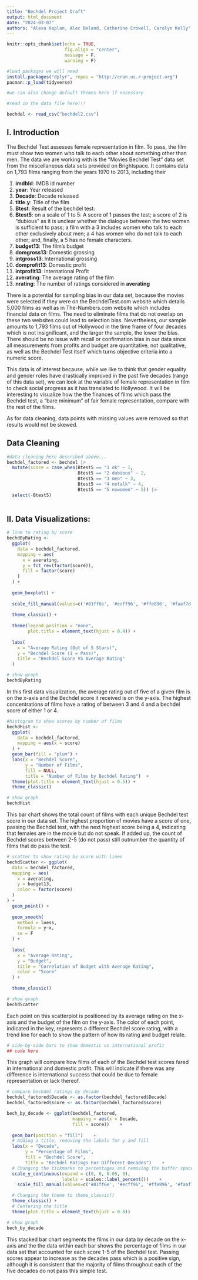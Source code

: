 ```yaml
---
title: "Bechdel Project Draft"
output: html_document
date: "2024-03-07"
authors: "Alexa Kaplan, Alec Beland, Catherine Crowell, Carolyn Kelly"
---
```


```r
knitr::opts_chunk$set(echo = TRUE, 
                      fig.align = "center",
                      message = F,
                      warning = F)

#load packages we will need
install.packages("dplyr", repos = "http://cran.us.r-project.org")
pacman::p_load(tidyverse)

#we can also change default themes here if necessary

#read in the data file here!!!

bechdel <- read_csv("bechdel2.csv")

```

## I. Introduction


The Bechdel Test assesses female representation in film. To pass, the film must show two women who talk to each other about something other than men. The data we are working with is the "Movies Bechdel Test" data set from the miscellaneous data sets provided on Brightspace. It contains data on 1,793 films ranging from the years 1970 to 2013, including their 

1. **imdbId**: IMDB id number
2. **year**: Year released
3. **Decade**: Decade released 
4. **title.y**: Title of the film
5. **Btest**: Result of the bechdel test:
6. **Btest5**: on a scale of 1 to 5: A score of 1 passes the test; a score of 2 is "dubious" as it is unclear whether the dialogue between the two women is sufficient to pass; a film with a 3 includes women who talk to each other exclusively about men; a 4 has women who do not talk to each other; and, finally, a 5 has no female characters.
7. **budget13**: The film's budget
8. **domgross13**: Domestic grossing
9. **intgross13**: International grossing
10. **domprofit13**: Domestic profit
11. **intprofit13**: International Profit
12. **averating**: The average rating of the film
13. **nrating**: The number of ratings considered in **averating**

There is a potential for sampling bias in our data set, because the movies were selected if they were on the BechdelTest.com website which details 5,000 films as well as in The-Numbers.com website which includes financial data on films. The need to eliminate films that do not overlap on these two websites could lead to selection bias. Nevertheless, our sample amounts to 1,793 films out of Hollywood in the time frame of four decades which is not insignificant, and the larger the sample, the lower the bias. There should be no issue with recall or confirmation bias in our data since all measurements from profits and budget are quantitative, not qualitative, as well as the Bechdel Test itself which turns objective criteria into a numeric score.

This data is of interest because, while we like to think that gender equality and gender roles have drastically improved in the past five decades (range of this data set), we can look at the variable of female representation in film to check social progress as it has translated to Hollywood. It will be interesting to visualize how the the finances of films which pass the Bechdel test, a "bare minimum" of fair female representation, compare with the rest of the films. 

As for data cleaning, data points with missing values were removed so that results would not be skewed. 

## Data Cleaning


```r
#data cleaning here described above...
bechdel_factored <- bechdel |> 
  mutate(score = case_when(Btest5 == "1 ok" ~ 1,
                           Btest5 == "2 dubious" ~ 2,
                           Btest5 == "3 men" ~ 3,
                           Btest5 == "4 notalk" ~ 4,
                           Btest5 == "5 nowomen" ~ 5)) |> 
  select(-Btest5)
  
```

## II. Data Visualizations:


```r
# line to rating by score 
bechdByRating <-
  ggplot(
    data = bechdel_factored,
    mapping = aes(
      x = averating,
      y = fct_rev(factor(score)),
      fill = factor(score)
    )
  ) +
  
  geom_boxplot() +
  
  scale_fill_manual(values=c('#81ff6e', '#ecff96', '#ffe896', '#faaf7d', '#fa3e3e')) +
  
  theme_classic() +
  
  theme(legend.position = "none",
        plot.title = element_text(hjust = 0.4)) +
  
  labs(
    x = "Average Rating (Out of 5 Stars)",
    y = "Bechdel Score (1 = Pass)",
    title = "Bechdel Score VS Average Rating"
  ) 

# show graph
bechdByRating


```

In this first data visualization, the average rating out of five of a given film is on the x-axis and the Bechdel score it received is on the y-axis. The highest concentrations of films have a rating of between 3 and 4 and a bechdel score of either 1 or 4. 

```r
#histogram to show scores by number of films
bechdHist <-
  ggplot(
    data = bechdel_factored,
    mapping = aes(x = score)
  ) +
  geom_bar(fill = "plum") +
  labs(x = "Bechdel Score", 
       y = "Number of Films", 
       fill = NULL, 
       title = "Number of Films by Bechdel Rating")  +
  theme(plot.title = element_text(hjust = 0.5)) +
  theme_classic()

# show graph
bechdHist

```

This bar chart shows the total count of films with each unique Bechdel test score in our data set. The highest proportion of movies have a score of one, passing the Bechdel test, with the next highest score being a 4, indicating that females are in the movie but do not speak. If added up, the count of Bechdel scores between 2-5 (do not pass) still outnumber the quantity of films that do pass the test. 

```r
# scatter to show rating by score with lines
bechdScatter <- ggplot(
  data = bechdel_factored,
  mapping = aes(
    x = averating,
    y = budget13,
    color = factor(score)
  )
) +
  geom_point() +
  
  geom_smooth(
    method = loess,
    formula = y~x,
    se = F
  ) +
  
  labs(
    x = "Average Rating",
    y = "Budget",
    title = "Correlation of Budget with Average Rating",
    color = "Score"
  ) +
  
  theme_classic()

# show graph
bechdScatter

```

Each point on this scatterplot is positioned by its average rating on the x-axis and the budget of the film on the y-axis. The color of each point, indicated in the key, represents a different Bechdel score rating, with a trend line for each to show the pattern of how its rating and budget relate. 

```r
# side-by-side bars to show domestic vs international profit
## code here

```

This graph will compare how films of each of the Bechdel test scores fared in international and domestic profit. This will indicate if there was any difference is international success that could be due to female representation or lack thereof. 

```r
# compare bechdel ratings by decade
bechdel_factored$Decade <- as.factor(bechdel_factored$Decade)
bechdel_factored$score <- as.factor(bechdel_factored$score)

bech_by_decade <- ggplot(bechdel_factored,
                         mapping = aes(x = Decade,
                         fill = score))    +
    
  geom_bar(position = "fill")    +
  # Adding a title, removing the labels for y and fill
  labs(x = "Decade", 
       y = "Percentage of Films", 
       fill = "Bechdel Score", 
       title = "Bechdel Ratings For Different Decades")    +
  # Changing the tickmarks to percentages and removing the buffer space
  scale_y_continuous(expand = c(0, 0, 0.05, 0), 
                     labels = scales::label_percent())    +
    scale_fill_manual(values=c('#81ff6e', '#ecff96', '#ffe896', '#faaf7d', '#fa3e3e')) +

  # Changing the theme to theme_classic()
  theme_classic() +
  # Centering the title
  theme(plot.title = element_text(hjust = 0.8))

# show graph
bech_by_decade
```

This stacked bar chart segments the films in our data by decade on the x-axis and the the data within each bar shows the percentage of films in our data set that accounted for each score 1-5 of the Bechdel test. Passing scores appear to increase as the decades pass which is a positive sign, although it is consistent that the majority of films throughout each of the five decades do not pass this simple test. 
